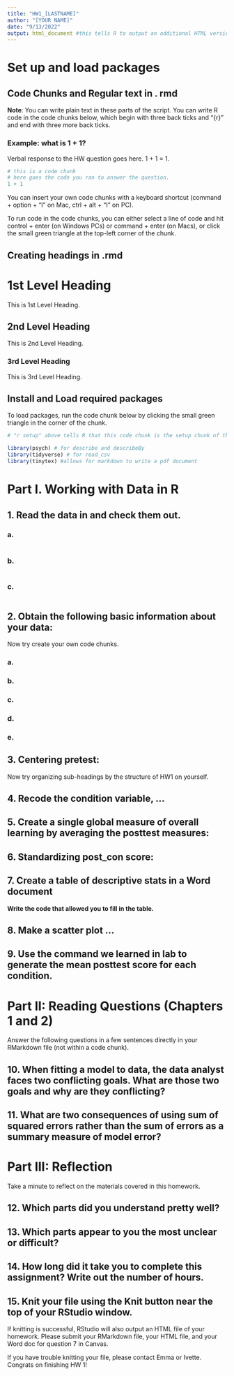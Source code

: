 ```yaml
---
title: "HW1_[LASTNAME]" 
author: "[YOUR NAME]" 
date: "9/13/2022"
output: html_document #this tells R to output an additional HTML version of this file when knitting. 
---
```


# Set up and load packages

## Code Chunks and Regular text in . rmd

**Note**: You can write plain text in these parts of the script. You can write R code in the code chunks below, which begin with three back ticks and “{r}” and end with three more back ticks.

### Example: what is 1 + 1?
Verbal response to the HW question goes here. 1 + 1 = 1.
```r
# this is a code chunk
# here goes the code you ran to answer the question.
1 + 1
```

You can insert your own code chunks with a keyboard shortcut (command + option + “I” on Mac, ctrl + alt + “I” on PC).

To run code in the code chunks, you can either select a line of code and hit control + enter (on Windows PCs) or command + enter (on Macs), or click the small green triangle at the top-left corner of the chunk.

## Creating headings in .rmd

# 1st Level Heading
This is 1st Level Heading.

## 2nd Level Heading
This is 2nd Level Heading.

### 3rd Level Heading
This is 3rd Level Heading.


## Install and Load required packages

To load packages, run the code chunk below by clicking the small green triangle in the corner of the chunk.
```r
# "r setup" above tells R that this code chunk is the setup chunk of this .rmd file, so it will run before any other code in the document. "message=FALSE" prevents messages/output generated by code from appearing in the knitted file. These are not necessary, nor should they appear, in a regular code chunk.

library(psych) # for describe and describeBy
library(tidyverse) # for read_csv
library(tinytex) #allows for markdown to write a pdf document
```



# Part I. Working with Data in R

## 1. Read the data in and check them out.

### a.
```r

```

### b.
```r

```

### c.
```r

```


## 2. Obtain the following basic information about your data:
Now try create your own code chunks.

### a.


### b.


### c.


### d.


### e.


## 3. Centering pretest:
Now try organizing sub-headings by the structure of HW1 on yourself.


## 4. Recode the condition variable, ...


## 5. Create a single global measure of overall learning by averaging the posttest measures:


## 6. Standardizing post_con score:


## 7. Create a table of descriptive stats in a Word document

**Write the code that allowed you to fill in the table.**


## 8. Make a scatter plot ...


## 9. Use the command we learned in lab to generate the mean posttest score for each condition.


# Part II: Reading Questions (Chapters 1 and 2)
Answer the following questions in a few sentences directly in your RMarkdown file (not within a code chunk).

## 10. When fitting a model to data, the data analyst faces two conflicting goals. What are those two goals and why are they conflicting?


## 11. What are two consequences of using sum of squared errors rather than the sum of errors as a summary measure of model error?


# Part III: Reflection
Take a minute to reflect on the materials covered in this homework. 

## 12. Which parts did you understand pretty well?

## 13. Which parts appear to you the most unclear or difficult? 

## 14. How long did it take you to complete this assignment? Write out the number of hours.


## 15. Knit your file using the Knit button near the top of your RStudio window. 

If knitting is successful, RStudio will also output an HTML file of your homework. Please submit your RMarkdown file, your HTML file, and your Word doc for question 7 in Canvas.

If you have trouble knitting your file, please contact Emma or Ivette. Congrats on finishing HW 1!
